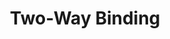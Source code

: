 ---
id: "q_vue_easy_005"
questionType: "MULTIPLE_CHOICE"
title: "Two-Way Binding"
description: "Which directive enables two-way data binding?"
difficulty: "EASY"
category: "Vue"
options:
  - "v-bind"
  - "v-model"
  - "v-if"
  - "v-for"
correctAnswer: 1
---